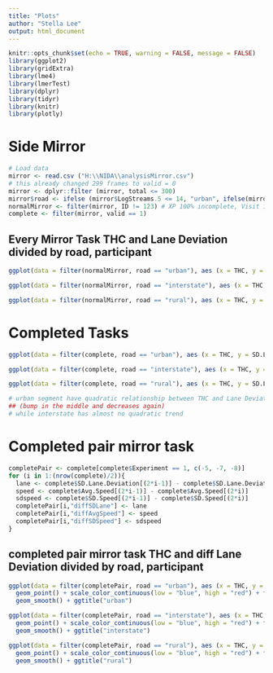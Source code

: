 ```yaml
---
title: "Plots"
author: "Stella Lee"
output: html_document
---
```


```r
knitr::opts_chunk$set(echo = TRUE, warning = FALSE, message = FALSE)
library(ggplot2)
library(gridExtra)
library(lme4)
library(lmerTest)
library(dplyr)
library(tidyr)
library(knitr)
library(plotly)
```

# Side Mirror

```r
# Load data
mirror <- read.csv ("H:\\NIDA\\analysisMirror.csv")
# this already changed 299 frames to valid = 0 
mirror <- dplyr::filter (mirror, total <= 300)
mirror$road <- ifelse (mirror$LogStreams.5 <= 14, "urban", ifelse(mirror$LogStreams.5 <= 22, "interstate", "rural"))
normalMirror <- filter(mirror, ID != 123) # XP 100% incomplete, Visit 1
complete <- filter(mirror, valid == 1)
```

## Every Mirror Task THC and Lane Deviation divided by road, participant
```r
ggplot(data = filter(normalMirror, road == "urban"), aes (x = THC, y = SD.Lane.Deviation, color = Avg.Speed)) + geom_point() + scale_color_continuous(low = "blue", high = "red") + facet_wrap(~ ID, scales = 'free') + geom_smooth()

ggplot(data = filter(normalMirror, road == "interstate"), aes (x = THC, y = SD.Lane.Deviation, color = Avg.Speed)) + geom_point() + scale_color_continuous(low = "blue", high = "red") + facet_wrap(~ ID, scales = 'free') + geom_smooth()

ggplot(data = filter(normalMirror, road == "rural"), aes (x = THC, y = SD.Lane.Deviation, color = Avg.Speed)) + geom_point() + scale_color_continuous(low = "blue", high = "red") + facet_wrap(~ ID, scales = 'free') + geom_smooth()
```

# Completed Tasks

```r
ggplot(data = filter(complete, road == "urban"), aes (x = THC, y = SD.Lane.Deviation, color = Avg.Speed)) + geom_point() + scale_color_continuous(low = "blue", high = "red") + facet_wrap(~ ID, scales = 'free') + geom_smooth()

ggplot(data = filter(complete, road == "interstate"), aes (x = THC, y = SD.Lane.Deviation, color = Avg.Speed)) + geom_point() + scale_color_continuous(low = "blue", high = "red") + facet_wrap(~ ID, scales = 'free') + geom_smooth()

ggplot(data = filter(complete, road == "rural"), aes (x = THC, y = SD.Lane.Deviation, color = Avg.Speed)) + geom_point() + scale_color_continuous(low = "blue", high = "red") + facet_wrap(~ ID, scales = 'free') + geom_smooth()

# urban segment have quadratic relationship between THC and Lane Deviation for each participant 
## (bump in the middle and decreases again)
# while interstate has almost no quadratic trend
```

# Completed pair mirror task
```r
completePair <- complete[complete$Experiment == 1, c(-5, -7, -8)]
for (i in 1:(nrow(complete)/2)){
  lane <- complete$SD.Lane.Deviation[(2*i-1)] - complete$SD.Lane.Deviation[(2*i)]
  speed <- complete$Avg.Speed[(2*i-1)] - complete$Avg.Speed[(2*i)]
  sdspeed <- complete$SD.Speed[(2*i-1)] - complete$SD.Speed[(2*i)]
  completePair[i,"diffSDLane"] <- lane
  completePair[i,"diffAvgSpeed"] <- speed
  completePair[i,"diffSDSpeed"] <- sdspeed
}
```

## completed pair mirror task THC and diff Lane Deviation divided by road, participant
```r
ggplot(data = filter(completePair, road == "urban"), aes (x = THC, y = diffSDLane, color = Avg.Speed)) +
  geom_point() + scale_color_continuous(low = "blue", high = "red") + facet_wrap(~ ID, scales = 'free') +
  geom_smooth() + ggtitle("urban")

ggplot(data = filter(completePair, road == "interstate"), aes (x = THC, y = diffSDLane, color = Avg.Speed)) +
  geom_point() + scale_color_continuous(low = "blue", high = "red") + facet_wrap(~ ID, scales = 'free') + 
  geom_smooth() + ggtitle("interstate")

ggplot(data = filter(completePair, road == "rural"), aes (x = THC, y = diffSDLane, color = Avg.Speed)) + 
  geom_point() + scale_color_continuous(low = "blue", high = "red") + facet_wrap(~ ID, scales = 'free') +
  geom_smooth() + ggtitle("rural")
```

